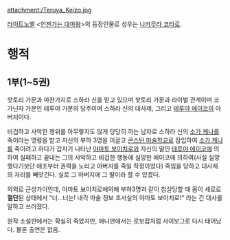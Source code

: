 attachment:/Teruya_Keizo.jpg

[[라이트노벨]] <[[언젠가는 대마왕]]>의 등장인물로 성우는 [[나카무라 코타로]].

= 행적 =
== 1부(1~5권) ==

핫토리 가문과 마찬가지로 스하라 신을 믿고 있으며 핫토리 가문과 라이벌 관계이며 코가닌자 가문인 테루야 가문의 당주이며 스하라 신의 대사제, 그리고 [[테루야 에이코]]의 아버지이다.
 
비겁하고 사악한 행위를 아무렇지도 않게 당당히 하는 남자로 스하라 신의 [[소가 케나]]를 죽이라는 명령을 받고 자신의 부하 3명을 이끌고 [[콘스탄 마술학교]]로 잠입하여 [[소가 케나]]를 죽이려고 하다가 갑자기 나타난 [[야마토 보이치로]]와 자신의 딸인 [[테루야 에이코]]에 의하여 실패하고 끝내는 그의 사악하고 비겁한 행동에 실망한 에이코에 의하여(사실 실망했다기보단 애초부터 권력을 노리고 아버지를 죽일 작정이었다) 죽임을 당하고 대사제의 자리를 빼앗긴다. 실로 그 아버지에 그 딸이라 할 수 있겠다.

의외로 근성가이인데, 야마토 보이치로에의해 부하3명과 같이 참살당할 때 몸이 세로로 '''절단'''된 상태에서 "너...너는! 내각 마술 정보 조사실의 야마토 보이치로!" 라는 긴 대사를 말하고 쓰러졌다.

원작 소설판에서는 확실히 죽었지만, 애니판에서는 로보캅처럼 사이보그로 다시 태어났다. 물론 출연은 없음.
